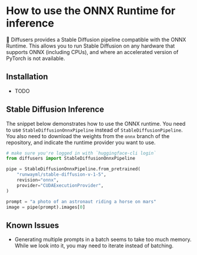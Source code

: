 <!--Copyright 2022 The HuggingFace Team. All rights reserved.

Licensed under the Apache License, Version 2.0 (the "License"); you may not use this file except in compliance with
the License. You may obtain a copy of the License at

http://www.apache.org/licenses/LICENSE-2.0

Unless required by applicable law or agreed to in writing, software distributed under the License is distributed on
an "AS IS" BASIS, WITHOUT WARRANTIES OR CONDITIONS OF ANY KIND, either express or implied. See the License for the
specific language governing permissions and limitations under the License.
-->


# How to use the ONNX Runtime for inference

🤗 Diffusers provides a Stable Diffusion pipeline compatible with the ONNX Runtime. This allows you to run Stable Diffusion on any hardware that supports ONNX (including CPUs), and where an accelerated version of PyTorch is not available.

## Installation

- TODO

## Stable Diffusion Inference

The snippet below demonstrates how to use the ONNX runtime. You need to use `StableDiffusionOnnxPipeline` instead of `StableDiffusionPipeline`. You also need to download the weights from the `onnx` branch of the repository, and indicate the runtime provider you want to use.

```python
# make sure you're logged in with `huggingface-cli login`
from diffusers import StableDiffusionOnnxPipeline

pipe = StableDiffusionOnnxPipeline.from_pretrained(
    "runwayml/stable-diffusion-v-1-5",
    revision="onnx",
    provider="CUDAExecutionProvider",
)

prompt = "a photo of an astronaut riding a horse on mars"
image = pipe(prompt).images[0]
```

## Known Issues

- Generating multiple prompts in a batch seems to take too much memory. While we look into it, you may need to iterate instead of batching.

